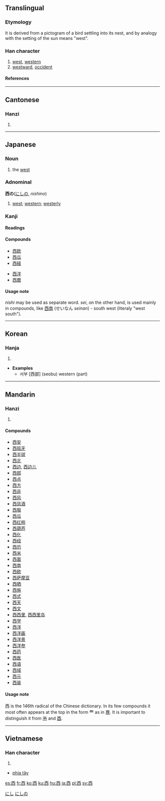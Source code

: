 {{see|四}}
<!--{{see|覀}} may be replaced by zh-forms -->
==Translingual==
{{Han stroke|[[Image:西-bw.png|280px]]}}
===Etymology===
It is derived from a pictogram of a bird settling into its nest, and by analogy with the setting of the sun means "west".
===Han character===
{{Han char|rn=146|rad=西|as=00|sn=6|four=1060<sub>0</sub>|canj=一金田 (MCW)}}
#  [[west]], [[western]]
#   [[westward]], [[occident]]
====References====
{{Han ref|kx=1128.100|dkj=34763|dj=1595.190|hdz=42805.020|uh=897F|ud=35199|bh=A6E8|bd=42728}}
----
==Cantonese==
===Hanzi===
{{yue-hanzi|jyut=|y=sai1}}
# {{defn|Cantonese}}
----
==Japanese==
===Noun===
[[Category:1000_Japanese_basic_words|にし]]
{{ja-noun|k|hira=にし|rom=nishi}}
# the [[west]]

===Adnominal===
'''西の'''([[にし]]の, ''nishino'')
# [[west]]; [[western]]; [[westerly]]
[[Category:Japanese adnominals|にしの]]

===Kanji===
{{ja-kanji|grade=|rs=西00}}
====Readings====
{{ja-readings|on=[[せい]] (sei), [[さい]] (sai)|kun=[[にし]] (nishi)}}

====Compounds====
{{top2}}
*[[西欧]]
*[[西瓜]]
*[[西経]]
{{mid2}}
*[[西洋]]
*[[西暦]]
{{bottom}}

====Usage note====
''nishi'' may be used as separate word.  ''sei'', on the other hand, is used mainly in compounds, like  [[西南]] (せいなん ''seinan'') - south west (literaly "west south").

----

==Korean==
===Hanja===
{{ko-hanja|hangeul=서|eumhun=|rv=seo|mr=sŏ|y=se}}
# {{defn|Korean}}

* '''Examples'''
** 서부 [西部] (seobu) western (part)
----
==Mandarin==
===Hanzi===
{{cmn-hanzi|pin=[[xī]] (xi1), [[yāo]] (yao1), [[yǎo]] (yao3)|wg=hsi<sup>1</sup>, yao<sup>1</sup>, yao<sup>3</sup>|y=syi}}
# {{defn|Mandarin}}

====Compounds====
*[[西安]]
*[[西班牙]]
*[[西半球]]
*[[西北]]
*[[西边]], [[西边儿]]
*[[西部]]
*[[西点]]
*[[西方]]
*[[西非]]
*[[西风]]
*[[西凤酒]]
*[[西服]]
*[[西瓜]]
*[[西红柿]]
*[[西葫芦]]
*[[西化]]
*[[西经]]
*[[西历]]
*[[西米]]
*[[西面]]
*[[西南]]
*[[西欧]]
*[[西萨摩亚]]
*[[西晒]]
*[[西施]]
*[[西式]]
*[[西天]]
*[[西文]]
*[[西西里]], [[西西里岛]]
*[[西学]]
*[[西洋]]
*[[西洋画]]
*[[西洋景]]
*[[西洋参]]
*[[西药]]
*[[西医]]
*[[西语]]
*[[西域]]
*[[西元]]
*[[西装]]

====Usage note====
西 is the 146th radical of the Chinese dictionary.  In its few compounds it most often appears at the top in the form 覀 as in [[覄]].  It is important to distinguish it from [[襾]] and [[酉]].
----
==Vietnamese==
===Han character===
{{vi-hantu|tây}}
# {{defn|Vietnamese}}

*[[phía tây]]

[[es:西]]
[[fr:西]]
[[ko:西]]
[[ku:西]]
[[hu:西]]
[[ja:西]]
[[pl:西]]
[[sv:西]]